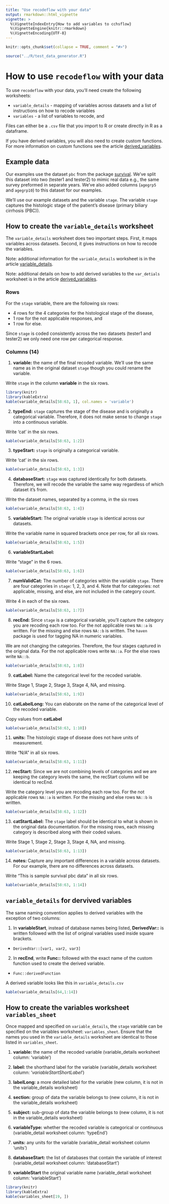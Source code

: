 ```yaml
---
title: "Use recodeflow with your data"
output: rmarkdown::html_vignette
vignette: >
  %\VignetteIndexEntry{How to add variables to cchsflow}     
  %\VignetteEngine{knitr::rmarkdown} 
  %\VignetteEncoding{UTF-8}
---
```


```r
knitr::opts_chunk$set(collapse = TRUE, comment = "#>")

source("../R/test_data_generator.R")
```


# How to use `recodeflow` with your data

To use `recodeflow` with your data, you'll need create the following worksheets:

- `variable_details` - mapping of variables across datasets and a list of instructions on how to recode variables
- `variables` - a list of variables to recode, and

Files can either be a `.csv` file that you import to R or create directly in R as a dataframe.

If you have derived variables, you will also need to create custom functions. For more information on custom functions see the article [derived_variables](../reference/derived_variables.html).


## Example data

Our examples use the dataset `pbc` from the package [survival](https://cran.r-project.org/web/packages/survival/index.html). We've split this dataset into two (tester1 and tester2) to mimic real data e.g., the same survey preformed in separate years. We've also added columns (`agegrp5` and `agegrp10`) to this dataset for our examples.

We'll use our example datasets and the variable `stage`.
The variable `stage` captures the histologic stage of the patient's disease (primary biliary cirrhosis (PBC)).

## How to create the `variable_details` worksheet

The `variable_details` worksheet does two important steps. First, it maps variables across datasets. Second, it gives instructions on how to recode the variables. 

Note: additional information for the `variable_details` worksheet is in the article [variable_details](../reference/variable_details.html).

Note: additional details on how to add derived variables to the `var_detials` worksheet is in the article [derived_variables](../reference/derived_variables.html).


### Rows

For the `stage` variable, there are the following six rows:

- 4 rows for the 4 categories for the histological stage of the disease, 
- 1 row for the not applicable responses, and 
- 1 row for else. 

Since `stage` is coded consistently across the two datasets (tester1 and tester2) we only need one row per categorical response.

### Columns (14)

1. **variable:** the name of the final recoded variable. We'll use the same name as in the original dataset `stage` though you could rename the variable.

Write `stage` in the column **variable** in the six rows.

```r
library(knitr)
library(kableExtra)
kable(variable_details[58:63, 1], col.names = 'variable')
```

2. **typeEnd:** `stage` captures the stage of the disease and is originally a categorical variable. Therefore, it does not make sense to change `stage` into a continuous variable. 

Write 'cat' in the six rows.

```r
kable(variable_details[58:63, 1:2])
```

3. **typeStart:** `stage` is originally a categorical variable.

Write 'cat' in the six rows.

```r
kable(variable_details[58:63, 1:3])
```

4. **databaseStart:** `stage` was captured identically for both datasets. Therefore, we will recode the variable the same way regardless of which dataset it's from.

Write the dataset names, separated by a comma, in the six rows

```r
kable(variable_details[58:63, 1:4])
```

5. **variableStart:** The original variable `stage` is identical across our datasets. 

Write the variable name in squared brackets once per row, for all six rows.

```r
kable(variable_details[58:63, 1:5])
```

6. **variableStartLabel:** 

Write "stage" in the 6 rows.

```r
kable(variable_details[58:63, 1:6])
```

7. **numValidCat:** The number of categories within the variable `stage`. There are four categories in `stage`: 1, 2, 3, and 4. Note that for categories: not applicable, missing, and else, are not included in the category count.

Write 4 in each of the six rows.

```r
kable(variable_details[58:63, 1:7])
```

8. **recEnd:** Since `stage` is a categorical variable, you'll capture the category you are recoding each row too. For the not applicable rows `NA::a` is written. For the missing and else rows `NA::b` is written. The `haven` package is used for tagging NA in numeric variables.

We are not changing the categories. Therefore, the four stages captured in the original data. For the not applicable rows write `NA::a`. For the else rows write `NA::b`.

```r
kable(variable_details[58:63, 1:8])
```

9. **catLabel:** Name the categorical level for the recoded variable.

Write Stage 1, Stage 2, Stage 3, Stage 4, NA, and missing.

```r
kable(variable_details[58:63, 1:9])
```

10. **catLabelLong:** You can elaborate on the name of the categorical level of the recoded variable.

Copy values from **catLabel**

```r
kable(variable_details[58:63, 1:10])
```

11. **units:** The histologic stage of disease does not have units of measurement. 

Write "N/A" in all six rows.

```r
kable(variable_details[58:63, 1:11])
```

12. **recStart:** Since we are not combining levels of categories and we are keeping the category levels the same, the recStart column will be identical to recEnd. 

Write the category level you are recoding each row too. For the not applicable rows `NA::a` is written. For the missing and else rows `NA::b` is written.

```r
kable(variable_details[58:63, 1:12])
```

13. **catStartLabel:** The `stage` label should be identical to what is shown in the original data documentation. For the missing rows, each missing category is described along with their coded values.

Write Stage 1, Stage 2, Stage 3, Stage 4, NA, and missing.

```r
kable(variable_details[58:63, 1:13])
```

14. **notes: ** Capture any important differences in a variable across datasets. For our example, there are no differences across datasets.

Write "This is sample survival pbc data" in all six rows.

```r
kable(variable_details[58:63, 1:14])
```

## `variable_details` for dervived variables

The same naming convention applies to derived variables with the exception of two columns:

1. In **variableStart**, instead of database names being listed, **DerivedVar::** is written followed with the list of original variables used inside square brackets. 
+ `DerivedVar::[var1, var2, var3]`

2. In **recEnd**, write **Func::** followed with the exact name of the custom function used to create the derived variable.
+ `Func::derivedFunction`

A derived variable looks like this in `variable_details.csv`

```r
kable(variable_details[64,1:14])
```

## How to create the variables worksheet `variables_sheet`

Once mapped and specified on `variable_details`, the `stage` variable can be specified on the variables worksheet: `variables_sheet`. Ensure that the names you used in the `variable_details` worksheet are identical to those listed in `variables_sheet`.

1. **variable:** the name of the recoded variable (variable_details worksheet column: 'variable')

2. **label:** the shorthand label for the variable (variable_details worksheet column: '*variableStartShortLabel*')

3. **labelLong:** a more detailed label for the variable (new column, it is not in the variable_details worksheet)

4. **section:** group of data the variable belongs to (new column, it is not in the variable_details worksheet)

5. **subject:** sub-group of data the variable belongs to (new column, it is not in the variable_details worksheet)

6. **variableType:** whether the recoded variable is categorical or continuous (variable_detail worksheet column: 'typeEnd')

7. **units:** any units for the variable (variable_detail worksheet column 'units')

8. **databaseStart:** the list of databases that contain the variable of interest (variable_detail worksheet column: 'databaseStart')

9. **variableStart** the original variable name (variable_detail worksheet column: 'variableStart')

```r
library(knitr)
library(kableExtra)
kable(variables_sheet[19, ])
```


